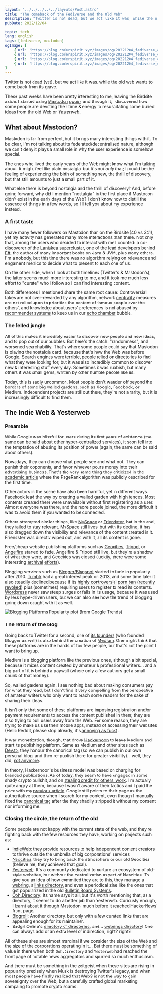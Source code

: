 ```yaml
---
layout: "../../../../../layouts/Post.astro"
title: "The comeback of the Fediverse and the Old Web"
description: "Twitter is not dead, but we act like it was, while the old web wants to come back from the grave."
pubDate: 2022/12/04

topic: tech
lang: english
tags: [fediverse, mastodon]
ogImage: [
	{ url: 'https://blog.coderspirit.xyz/images/og/20221204_fediverse_cover_1024.webp', width: 2560, height: 1024 },
	{ url: 'https://blog.coderspirit.xyz/images/og/20221204_fediverse_cover_512.webp', width: 1280, height: 512 },
	{ url: 'https://blog.coderspirit.xyz/images/og/20221204_fediverse_cover_1024sq.webp', width: 1024, height: 1024 },
	{ url: 'https://blog.coderspirit.xyz/images/og/20221204_fediverse_cover_512sq.webp', width: 512, height: 512 }
]
---
```


Twitter is not dead (yet), but we act like it was, while the old web wants to
come back from its grave.

These past weeks have been pretty interesting to me, leaving the Birdsite aside.
I started using [Mastodon](https://joinmastodon.org/)
[_again_](https://fosstodon.org/@castarco/101597510586856120), and through it, I
discovered how some people are devoting their time & energy to resuscitating
some buried ideas from the old Web or _Yesterweb_.

## What about Mastodon?

Mastodon is far from perfect, but it brings many interesting things with it. To
be clear, I'm not talking about its federated/decentralized nature, although we
can't deny it plays a small role in why the user experience is somehow special.

The ones who lived the early years of the Web might know what I'm talking about.
It might feel like plain nostalgia, but it's not _only_ that; it could be the
feeling of experiencing the birth of something new, the thrill of discovery, but
that still amounts to just a small part of it.

What else there is beyond nostalgia and the thrill of discovery? And, before
going forward, why did I mention "nostalgia" in the first place if Mastodon
didn't exist in the early days of the Web? I don't know how to distill the
essence of things in a few words, so I'll tell you about my experience instead.

### A first taste

I have many fewer followers on Mastodon than on the Birdsite (40 vs 341), yet my
activity has generated many more interactions than there. Not only that, among
the users who decided to interact with me I counted: a co-discoverer of the
[Laniakea supercluster](https://en.wikipedia.org/wiki/Laniakea_Supercluster),
one of the lead developers behind [F#](https://fsharp.org/), the author of many
important books on Java & JVM, plus many others. I'm a nobody, but this time
there was no algorithm relying on relevance and engament metrics to decide what
to present to each one of us.

On the other side, when I look at both timelines (Twitter's & Mastodon's), the
latter seems much more interesting to me, and it took me much less effort to
"curate" who I follow so I can find interesting content.

Both differences I mentioned share the same root cause:
Controversial takes are not over-rewarded by any algorithm, network
[centrality](https://en.wikipedia.org/wiki/Centrality) measures are not relied
upon to prioritize the content of famous people over the others', and knowledge
about users' preferences is not abused by
[recommender systems](https://en.wikipedia.org/wiki/Recommender_system) to keep
us in our [echo chamber](<https://en.wikipedia.org/wiki/Echo_chamber_(media)>)
bubble.

### The felled jungle

All of this makes it incredibly easier to discover new people and new ideas, and
to pop out of our bubbles. But here's the catch: "randomness", and worsened
searchability. That's where some people could say that Mastodon is playing the
nostalgia card, because that's how the Web was before Google. Search engines
were terrible, people relied on directories to find what they were looking for,
but it was also incredibly common to discover new & interesting stuff every day.
Sometimes it was rubbish, but many others it was small gems, written by other
humble people like us.

Today, this is sadly uncommon. Most people don't wander off beyond the borders
of some big walled gardens, such as Google, Facebook, or Medium. Independent
projects are still out there, they're not a rarity, but it is increasingly
difficult to find them.

## The Indie Web & Yesterweb

### Preamble

While Google was blissful for users during its first years of existence (the
same can be said about other hyper-centralized services), it soon fell into the
temptation of abusing its position of power (again, the same can be said about
others).

Nowadays, they can choose what people see and what not. They can punish their
opponents, and favor whoever pours money into their advertising business. That's
the very same thing they criticized in the
[academic article](https://snap.stanford.edu/class/cs224w-readings/Brin98Anatomy.pdf)
where the PageRank algorithm was publicly described for the first time.

Other actors in the scene have also been harmful, yet in different ways.
Facebook lead the way by creating a walled garden with high fences. Most
contents created there were unavailable without first registering as a user.
Almost everyone was there, and the more people joined, the more difficult it was
to avoid them if you wanted to be connected.

Others attempted similar things, like
[MySpace](https://en.wikipedia.org/wiki/Myspace) or
[Friendster](https://en.wikipedia.org/wiki/Friendster), but in the end, they
failed to stay relevant. MySpace still lives, but with its decline, it has also
dragged down the visibility and relevance of the content created in it.
Friendster was directly wiped out, and with it, all its content is gone.

Free/cheap website publishing platforms such as
[Geocities](https://en.wikipedia.org/wiki/Yahoo!_GeoCities),
[Tripod](<https://en.wikipedia.org/wiki/Tripod_(web_hosting)>), or
[Angelfire](https://en.wikipedia.org/wiki/Angelfire) started to fade.
Angelfire & Tripod still live, but they're a shadow of what they were, and
Geocities was closed (luckily, there were some interesting
[archival](https://archive.org/web/geocities.php)
[efforts](https://geocities.restorativland.org/)).

Blogging services such as
[Blogger/Blogspot](<https://en.wikipedia.org/wiki/Blogger_(service)>) started to
fade in popularity after 2010. [Tumblr](https://en.wikipedia.org/wiki/Tumblr)
had a great interest peak on 2013, and some time later it also steadily declined
because if its
[highly controversial](https://www.eff.org/tossedout/tumblr-ban-adult-content)
[porn ban](https://www.theverge.com/2018/12/3/18123752/tumblr-adult-content-porn-ban-date-explicit-changes-why-safe-mode)
([recently revoked](https://www.euronews.com/culture/2022/11/05/tumblr-is-bringing-back-nudity-reversing-the-infamous-2018-porn-ban))
plus (sometimes) requiring users to register to read its contents.
[Wordpress](https://en.wikipedia.org/wiki/WordPress) never saw steep surges or
falls in its usage, because it was used by less hype-driven users, but we can also
see how the trend of blogging going down caught with it as well.

<img
	src="/images/blog/20221204_blogging_trends.webp"
	alt="Blogging Platforms Popularity plot (from Google Trends)"
	class="rounded-xl mb-4"
/>

### The return of the blog

Going back to Twitter for a second, one of
[its founders](<https://en.wikipedia.org/wiki/Evan_Williams_(Internet_entrepreneur)>)
(who founded Blogger as well) is also behind the creation of
[Medium](<https://en.wikipedia.org/wiki/Medium_(website)>). One might think that
these platforms are in the hands of too few people, but that's not the point I
want to bring up.

Medium is a blogging platform like the previous ones, although a bit special,
because it mixes content created by amateur & professional writers... and a big
part of it is behind a paywall (where only a few authors get a small chunk of
that money).

So, walled gardens again. I see nothing bad about making consumers pay for what
they read, but I don't find it very compelling from the perspective of amateur
writers who only want to reach some readers for the sake of sharing their ideas.

It isn't only that some of these platforms are imposing registration and/or
payment requirements to access the content published in them; they are also
trying to pull users away from the Web. For some reason, they are trying to
make us use their mobile apps, instead of accessing their websites (Hello
Reddit, please stop already, it's
<a rel="nofollow" href="https://www.reddit.com/r/assholedesign/comments/t3wve7/i_dont_want_to_use_your_app/">annoying as fuck</a>).

It was monetization, though, that drove
<a rel="nofollow" href="https://hackernoon.com">Hackernoon</a> to leave Medium
and start its publishing platform. Same as Medium and other sites such as
<a rel="nofollow" href="https://dev.to">Dev.to</a>, they honour the canonical
tag (so we can publish in our own personal blog, and then re-publish there for
greater visibility)... well, they did,
[not anymore](https://news.ycombinator.com/item?id=31350320).

In theory, Hackernoon's business model was based on charging for branded
publications. As of today, they seem to have engaged in some shady crypto
bullshit, and on
[stealing credit for others' work](https://news.ycombinator.com/item?id=19371593).
I'm actually quite angry at them, because I wasn't aware of their tactics and
I paid the price with my
[previous article](/blog/2022/11/06/export-barrels-considered-harmful/). Google
still points to their page as the authoritative source when I search for my
content, even though I manually fixed the
[canonical tag](https://en.wikipedia.org/wiki/Canonical_link_element) after the
they shadily stripped it without my consent nor informing me.

### Closing the circle, the return of the old

Some people are not happy with the current state of the web, and they're
fighting back with the few resources they have, working on projects such as:

- [IndieWeb](https://indieweb.org): they provide resources to help independent
  content creators to thrive outside the umbrella of big corporations' services.
- [Neocities](https://neocities.org): they try to bring back the atmosphere or
  our old Geocities (believe me, they achieved that goal).
- [Yesterweb](yesterweb.org): It's a community dedicated to nurture an ecosystem
  of old-style websites, but without the centralization aspect of Neocities.
  To give you an idea of how commited they are to this, they manage a
  [webring](https://en.wikipedia.org/wiki/Webring),
  a [links directory](https://en.wikipedia.org/wiki/Web_directory), and even a
  periodical zine like the ones that got popularized in the old
  [Bulletin Board Systems](https://en.wikipedia.org/wiki/Bulletin_board_system).
- [Ooh.Directory](https://ooh.directory/): Its name says it all, but it's worth
  mentioning that, as a directory, it seems to do a better job than Yesterweb.
  Curiously enough, I learnt about it through Mastodon, much before it reached
  HackerNews' front page.
- [Blogroll](https://blogroll.org/): Another directory, but only with a few
  curated links that are appealing enough for its maintainer.
- Sadgrl.Online's [directory of directories](https://sadgrl.online/links.html),
  and... [webrings directory](https://sadgrl.online/cyberspace/webrings.html)!
  One can always add or an extra level of indirection, right? right?!

All of these sites are almost marginal if we consider the size of the Web and
the size of the corporations operating in it... But there must be something of
value in there when both `Ooh.Directory` and `Yesterweb` had reached the front
page of notable news aggregators and spurred so much enthusiasm.

And there must be something in the zeitgeist when these sites are rising in
popularity precisely when Musk is destroying Twitter's legacy, and when most
people have finally realized that Web3 is not the way to gain sovereignty over
the Web, but a carefully crafted global marketing campaing to promote crypto
scams.
